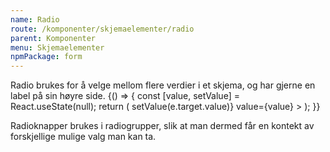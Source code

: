 ```yaml
---
name: Radio
route: /komponenter/skjemaelementer/radio
parent: Komponenter
menu: Skjemaelementer
npmPackage: form
---
```



<PageHeader>
  Radio brukes for å velge mellom flere verdier i et skjema, og har gjerne en
  label på sin høyre side.
</PageHeader>

<Playground>
  {() => {
    const [value, setValue] = React.useState(null);
    return (
      <RadioGroup
        name="ok"
        label="Velg din hjemby"
        onChange={e => setValue(e.target.value)}
        value={value}
      >
        <Radio label="Oslo" value="Oslo" />
        <Radio label="Bergen" value="Bergen" />
        <Radio label="Leknes" value="Leknes" />
      </RadioGroup>
    );
  }}
</Playground>

Radioknapper brukes i radiogrupper, slik at man dermed får en kontekt av forskjellige mulige valg man kan ta.

<ImportStatement imports="Radio" />
<Props of={Radio} />

<ImportStatement imports="RadioGroup" />
<Props of={RadioGroup} />
